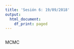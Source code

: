 ```yaml
---
title: 'Sesión 6: 19/09/2018'
output:
  html_document:
    df_print: paged
---
```

```r

```

MCMC